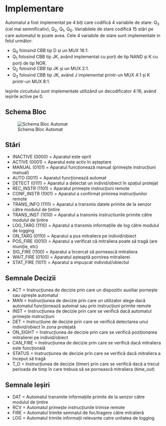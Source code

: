 # Implementare

Automatul a fost implementat pe 4 biți care codifică 4 variabile de stare: Q~3~ (cel mai semnificativ), Q~2~, Q~1~, Q~0~. Variabilele de stare codifică 15 
stări pe care automatul le poate avea. Cele 4 variabile de stare sunt implementate in felul următor:

* Q~0~ folosind CBB tip D și un MUX 16:1.
* Q~1~ folosind CBB tip JK, având implementat cu porți de tip NAND și K cu porți de tip NOR.
* Q~2~ folosind CBB tip JK și un MUX 2:1.
* Q~3~ folosind CBB tip JK, având J implementat printr-un MUX 4:1 și K printr-un MUX 8:1.

Ieșirile circuitului sunt implementate utilizând un decodificator 4:16, având ieșirile active pe 0.

## Schema Bloc

![Schema Bloc Automat](./../img/block_scheme.png)

## Stări

* INACTIVE (0000) = Aparatul este oprit
* ACTIVE (0001) = Aparatul este activ în așteptare
* MANUAL (0101) = Aparatul funcționează manual (primește instrucțiuni manual)
* AUTO (0011) = Aparatul funcționează automat
* DETECT (0111) = Aparatul a detectat un individ/obiect în spațiul protejat
* REC_INSTR (1101) = Aparatul primește instrucțiuni remote
* CONF_INSTR (1001) = Aparatul a confirmat primirea instrucțiunilor remote
* TRANS_INFO (1111) = Aparatul a transmis datele primite de la senzor către modulul de țintire
* TRANS_INST (1010) = Aparatul a transmis instructiunile primite către modulul de țintire
* LOG_TARG (1110) = Aparatul a transmis informațiile de log către modulul de logging
* ON_TARG (0110) = Aparatul a pus mitraliera pe individ/obiect
* POS_FIRE (0010) = Aparatul a verificat că mitraliera poate să tragă (are muniție, etc)
* SIG_FIRE (1100) = Aparatul a încercat să pornească mitraliera
* WAIT_FIRE (0100) = Aparatul așteaptă pornirea mitralierei
* STAT_FIRE (1011) = Aparatul a impușcat individul/obiectul

## Semnale Decizii

* ACT = Instrucțiunea de decizie prin care un dispozitiv auxiliar pornește sau oprește automatul
* MAN = Instrucțiunea de decizie prin care un utilizator alege dacă automatul funcționează automat sau prin instrucțiuni primite remote
* INST = Instrucțiunea de decizie prin care se verifică dacă automatul primește instrucțiuni
* DET = Instrucțiune de decizie prin care se verifică detectarea unui individ/obiect în zona protejată
* ON_SIGHT = Instrucțiunea de decizie prin care se verifică poziționarea mitralierei pe individ/obiect
* CAN_FIRE = Instrucțiunea de decizie prin care se verifică dacă mitraliera este funcțională
* STATUS = Instrucțiunea de decizie prin care se verifică dacă mitraliera a început să tragă
* T_O = Instrucțiunea de decizie (timer) prin care se verifică dacă a trecut perioada de timp în care trebuia să se pornească mitraliera (time_out)

## Semnale Ieșiri

* DAT = Automatul transmite informațiile primite de la senzor către modulul de țintire
* RCV = Automatul primește instrucțiunile trimise remote
* FIRE = Automatul trimite semnalul de foc/tragere către mitralieră
* LOG = Automatul trimite informații relevante catre unitatea de logging

